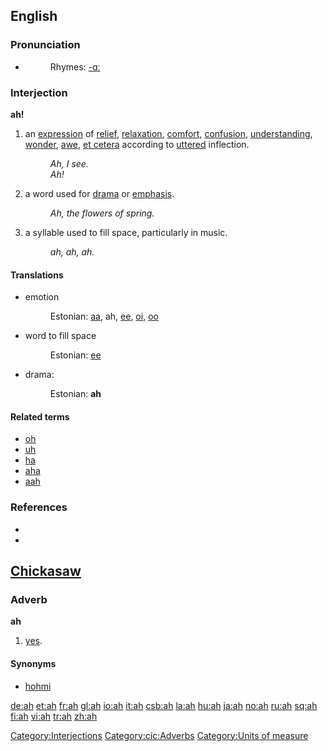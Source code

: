 ==English==
{{see|Ah|AH}}

===Pronunciation===
* {{audio|en-us-ah.ogg|Audio (US)}}
*: Rhymes: [[Rhymes:English:-ɑː|-ɑː]]

===Interjection===
'''ah!'''
# an [[expression]] of [[relief]], [[relaxation]], [[comfort]], [[confusion]], [[understanding]], [[wonder]], [[awe]], [[et cetera]] according to [[uttered]] inflection.
#: ''Ah, I see.''
#: ''Ah!''
# a word used for [[drama]] or [[emphasis]].
#: ''Ah, the flowers of spring.''
# a syllable used to fill space, particularly in music.
#: ''ah, ah, ah.''

====Translations====
* emotion
*: Estonian: [[aa]], ah, [[ee]], [[oi]], [[oo]]
* word to fill space
*: Estonian: [[ee]]
* drama:
*: Estonian: '''ah'''

====Related terms====
* [[oh]]
* [[uh]]
* [[ha]]
* [[aha]]
* [[aah]]

===References===
* {{R:American Heritage 2000|ah}}
* {{R:Dictionary.com|ah}}

==[[Chickasaw]]==
{{see|åh}}

===Adverb===
'''ah'''
# [[yes]].

====Synonyms====
* [[hohmi]]

[[Category:Interjections]]
[[Category:cic:Adverbs]]
[[Category:Units of measure]]

[[de:ah]]
[[et:ah]]
[[fr:ah]]
[[gl:ah]]
[[io:ah]]
[[it:ah]]
[[csb:ah]]
[[la:ah]]
[[hu:ah]]
[[ja:ah]]
[[no:ah]]
[[ru:ah]]
[[sq:ah]]
[[fi:ah]]
[[vi:ah]]
[[tr:ah]]
[[zh:ah]]
